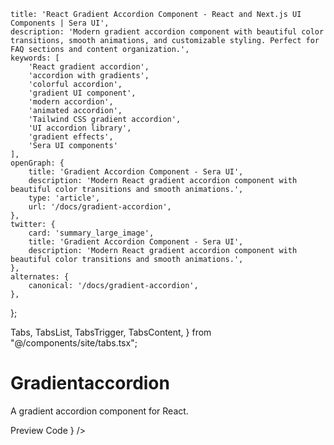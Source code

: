     title: 'React Gradient Accordion Component - React and Next.js UI Components | Sera UI',
    description: 'Modern gradient accordion component with beautiful color transitions, smooth animations, and customizable styling. Perfect for FAQ sections and content organization.',
    keywords: [
        'React gradient accordion',
        'accordion with gradients',
        'colorful accordion',
        'gradient UI component',
        'modern accordion',
        'animated accordion',
        'Tailwind CSS gradient accordion',
        'UI accordion library',
        'gradient effects',
        'Sera UI components'
    ],
    openGraph: {
        title: 'Gradient Accordion Component - Sera UI',
        description: 'Modern React gradient accordion component with beautiful color transitions and smooth animations.',
        type: 'article',
        url: '/docs/gradient-accordion',
    },
    twitter: {
        card: 'summary_large_image',
        title: 'Gradient Accordion Component - Sera UI',
        description: 'Modern React gradient accordion component with beautiful color transitions and smooth animations.',
    },
    alternates: {
        canonical: '/docs/gradient-accordion',
    },
};

  Tabs,
  TabsList,
  TabsTrigger,
  TabsContent,
} from "@/components/site/tabs.tsx";



#  Gradientaccordion <AI dir="left"/>
A gradient accordion component for React.

<Tabs defaultValue="preview" className="">
  <TabsList>
    <TabsTrigger value="preview">Preview</TabsTrigger>
    <TabsTrigger value="code">Code</TabsTrigger>
  </TabsList>
  <TabsContent value="preview">
    <ComponentRenderer component={<Gradientaccordion />} />
  </TabsContent>
  <TabsContent value="code">
    <CodeBlock filePath="src/app/docs/gradient-accordion/gradient-accordion.tsx" />
  </TabsContent>
</Tabs>

